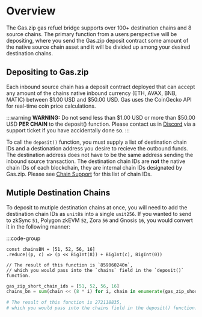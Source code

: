 # Overview

The Gas.zip gas refuel bridge supports over 100+ destination chains and 8 source chains. The primary function from a users perspective will be depositing, where you send the Gas.zip deposit contract some amount of the native source chain asset and it will be divided up among your desired destination chains.

## Depositing to Gas.zip

Each inbound source chain has a deposit contract deployed that can accept any amount of the chains native inbound currency (ETH, AVAX, BNB, MATIC) between $1.00 USD and $50.00 USD. Gas uses the CoinGecko API for real-time coin price calculations.

:::warning
**WARNING:** Do not send less than $1.00 USD or more than $50.00 USD **PER CHAIN** to the deposit() function. Please contact us in [Discord](https://discord.gg/gasdotzip) via a support ticket if you have accidentally done so.
:::

To call the `deposit()` function, you must supply a list of destination chain IDs and a destionation address you desire to recieve the outbound funds. The destination address does not have to be the same address sending the inbound source transaction. The destination chain IDs are **not** the native chain IDs of each blockchain, they are internal chain IDs designated by Gas.zip. Please see [Chain Support](/gas/chain-support/outbound) for this list of chain IDs.

## Mutiple Destination Chains

To deposit to mutiple destination chains at once, you will need to add the destination chain IDs as `unit8`s into a single `unit256`. If you wanted to send to zkSync `51`, Polygon zkEVM `52`, Zora `56` and Gnosis `16`, you would convert it in the following manner:

:::code-group

```tsx [typescript]
const chainsBN = [51, 52, 56, 16]
.reduce((p, c) => (p << BigInt(8)) + BigInt(c), BigInt(0))

// The result of this function is `859060240n`, 
// which you would pass into the `chains` field in the `deposit()` function. 

```

```python [python]
gas_zip_short_chain_ids = [51, 52, 56, 16]
chains_bn = sum(chain << (8 * i) for i, chain in enumerate(gas_zip_short_chain_ids))

# The result of this function is 272118835,
# which you would pass into the chains field in the deposit() function.

```